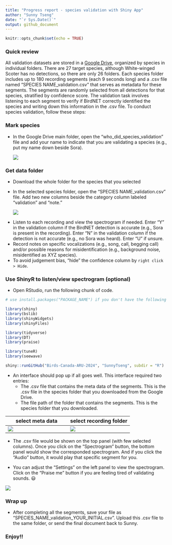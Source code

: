 ```yaml
---
title: "Progress report - species validation with Shiny App"
author: "Sunny Tseng"
date: "`r Sys.Date()`"
output: github_document
---
```


```r
knitr::opts_chunk$set(echo = TRUE)
```

### Quick review

All validation datasets are stored in a [Google Drive](https://drive.google.com/drive/folders/1-oZjQ5xzwJOD9E9hcm_CSMku05FS9gKa?usp=sharing), organized by species in individual folders. There are 27 target species, although White-winged Scoter has no detections, so there are only 26 folders. Each species folder includes up to 180 recording segments (each 9 seconds long) and a .csv file named "SPECIES NAME_validation.csv" that serves as metadata for these segments. The segments are randomly selected from all detections for that species, stratified by confidence score. The validation task involves listening to each segment to verify if BirdNET correctly identified the species and writing down this information in the .csv file. To conduct species validation, follow these steps:

### Mark species

-   In the Google Drive main folder, open the "who_did_species_validation" file and add your name to indicate that you are validating a species (e.g., put my name down beside Sora).

    ![](images/clipboard-1502569650.png)

### Get data folder

-   Download the whole folder for the species that you selected

-   In the selected species folder, open the "SPECIES NAME_validation.csv" file. Add two new columns beside the category column labeled "validation" and "note."

    <!-- -->

    ![](images/clipboard-1183498283.png)

<!-- -->

-   Listen to each recording and view the spectrogram if needed. Enter "Y" in the validation column if the BirdNET detection is accurate (e.g., Sora is present in the recording). Enter "N" in the validation column if the detection is not accurate (e.g., no Sora was heard). Enter "U" if unsure.
-   Record notes on specific vocalizations (e.g., song, call, begging call) and/or possible reasons for misidentification (e.g., background noise, misidentified as XYZ species).
-   To avoid judgement bias, "hide" the confidence column by `right click > Hide`.

### Use ShinyR to listen/view spectrogram (optional)

-   Open RStudio, run the following chunk of code.

```r

# use install.packages("PACKAGE_NAME") if you don't have the following required packages installed yet

library(shiny) 
library(bslib)
library(shinyWidgets) 
library(shinyFiles)

library(tidyverse)
library(DT)
library(praise)

library(tuneR)
library(seewave)

shiny::runGitHub("Birds-Canada-ARU-2024", "SunnyTseng", subdir = "R")
```

-   An interface should pop up if all goes well. This interface required two entries:
    -   The .csv file that contains the meta data of the segments. This is the .csv file in the species folder that you downloaded from the Google Drive.
    -   The file path of the folder that contains the segments. This is the species folder that you downloaded.

| select meta data                     | select recording folder              |
|------------------------------------|------------------------------------|
| ![](images/clipboard-3018843216.png) | ![](images/clipboard-1068388884.png) |

-   The .csv file would be shown on the top panel (with few selected columns). Once you click on the "Spectrogram" button, the bottom panel would show the corresponded spectrogram. And if you click the "Audio" button, it would play that specific segment for you.

-   You can adjust the "Settings" on the left panel to view the spectrogram. Click on the "Praise me" button if you are feeling tired of validating sounds. 😃

![](images/clipboard-2147672079.png)

### Wrap up

-   After completing all the segments, save your file as "SPECIES_NAME_validation_YOUR_INITIAL.csv". Upload this .csv file to the same folder, or send the final document back to Sunny.

### Enjoy!!
